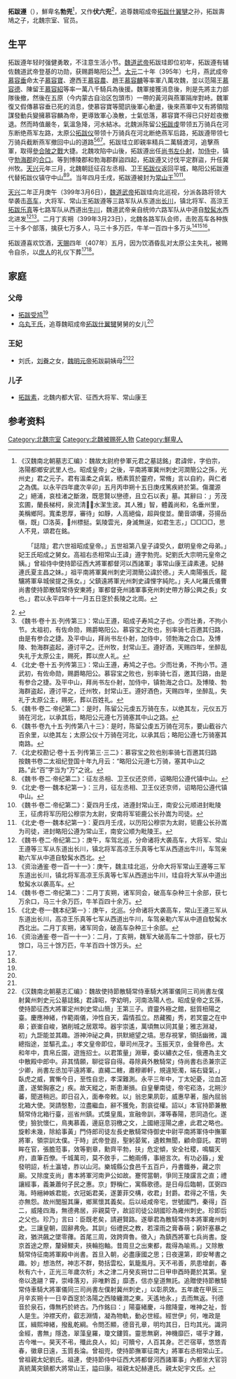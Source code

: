 {{東亞男性歷史人物
|名稱 =拓跋遵
|身份 =常山王
|國家 =北魏
|時代 =[[南北朝|南北朝]]
|最高職務 =
|前任 = 無
|繼任 = [[拓跋素|拓跋素]]
|圖片名稱 =
|圖片大小 =
|圖片說明 =
|姓 =
|名 =
|字 =
|官職 =
|封爵 =
|位階 =
|封地 =
|族裔 =鮮卑拓跋部
|旗籍 =
|氏族 =
|籍貫 =
|本籍 =
|世系 = 昭成帝系
|小字 =
|別名 =
|號 =
|其他名號 =
|出生日期 = 
|出生地點 =
|婚年 =
|逝世年 =[[天賜_(北魏)|天賜]]四年（407年）
|逝世地 =
|諡號 =
|墓葬 =
|父親 =[[拓跋壽鳩|拓跋壽鳩]]
|嫡母 =
|母親 =
|元配 =
|正室 =
|繼室 =
|兄弟 =
|姊妹 =
|子 =
|女 =
|其他親屬 =
|出身 = <!---此处指科举出身--->
|功名 = 
|經歷 = 
|著作 =
|注釋 =
}}
{{Otheruses|subject=北魏常山王拓跋遵|other=同名的北魏淮南王元遵|元遵}}

'''拓跋遵'''（{{bd||？|407年|catIdx=T}}），鮮卑名'''勃兜'''<ref name=autogenerated1>《汉魏南北朝墓志汇编》：魏故太尉府參軍元君之墓誌銘」君諱侔，字伯宗，洛陽都鄉安武里人也。昭成皇帝」之後，平南將軍冀州刺史河澗簡公之孫，光州史」君之元子。君有溫柔之貞氣，栖素質於靈府，常脩」言以自約，與仁者之為偶。以永平四年歲次辛卯」五月丙申朔十五日庚戌篤疾終於第。傷瀾源之」絕浦，哀桂渚之斷漵，既思賢以戀德，且立石以表」墓。其辭曰：」芳茂玄圃，蘭長梯柯，泉流清，水潔生波。其人雅」智，體義尚和，名垂州里，美稱鄉阿。寬柔恩厚，審待」如靜，人高絕倫，超與俊並。蘭音頌壤，芬揚岳嶺，既」□洛英，𣲫州標挺。氣陵雲光，身滅無逞，如君生志，」□□□□，思人不見，頌君在銘。

　　「誌陰」君六世祖昭成皇帝。」五世祖第八皇子諱受久，獻明皇帝之母弟。」妃王氏昭成之舅女。高祖右丞相常山王諱」遵字勃兜。妃劉氏大宗明元皇帝之姨。」曾祖侍中使持節征西大將軍都督河以西諸軍」事常山康王諱素連。妃赫連氏夏主昌之妹。」祖平南將軍冀州刺史河澗簡公諱於德。」夫人南陽張氏，龍驤將軍阜城侯提之孫女。」父鎮遠將軍光州刺史諱悝字純陀。」夫人叱羅氏儀曹尚書使持節散騎常侍安東將」軍都督兗州諸軍事兗州刺史帶方靜公興之長」女也。」君以永平四年十一月五日窆於長陵之北崗。</ref>，又作'''伏六兜'''<ref>{{Citation| last=王| first=素| author-link=王素| year=2014年| title=《大唐西市博物馆新藏北朝墓志疏证》| periodical=《故宫学刊》| volume=| issue=2014年01期| pages=54-73| url=http://www.cnki.com.cn/Article/CJFDTOTAL-GGXK201401003.htm| doi=| oclc=| accessdate=2017-10-07| archive-date=2020-09-05| archive-url=https://web.archive.org/web/20200905052228/http://www.cnki.com.cn/Article/CJFDTOTAL-GGXK201401003.htm| dead-url=no}}</ref>，追尊魏昭成帝[[拓跋什翼犍|拓跋什翼犍]]之孙，拓跋壽鳩之子，北魏宗室、官员。

== 生平 ==
拓跋遵年轻时强健勇敢，不注意生活小节。[[魏道武帝|魏道武帝]]拓跋珪即位初年，拓跋遵有辅佐魏道武帝登基的功勋，获赐爵略阳公<ref name=autogenerated2>《魏书·卷十五·列传第三》：常山王遵，昭成子寿鸠之子也。少而壮勇，不拘小节。太祖初，有佐命勋，赐爵略阳公。慕容宝之败也，别率骑七百邀其归路，由是有参合之捷。及平中山，拜尚书左仆射，加侍中，领勃海之合口。及博陵、勃海群盗起，遵讨平之。迁州牧，封常山王。遵好酒，天赐四年，坐醉乱失礼于太原公主，赐死，葬以庶人礼。</ref><ref name=autogenerated3>《北史·卷十五·列传第三》：常山王遵，寿鸠之子也。少而壮勇，不拘小节。道武初，有佐命勋，赐爵略阳公。慕容宝之败也，别率骑七百，邀其归路，由是有参合之捷。及平中山，拜尚书左仆射，加侍中，镇勃海之合口。及博陵、勃海群盗起，遵讨平之，迁州牧，封常山王。遵好酒色，天赐四年，坐醉乱，失礼于太原公主，赐死，葬以百姓礼。</ref>。[[太元_(东晋)|太元]]二十年（395年）七月，燕武成帝[[慕容垂|慕容垂]]命太子[[慕容寶|慕容寶]]、遼西王[[慕容農|慕容農]]、趙王[[慕容麟|慕容麟]]等率軍八萬攻魏，並以范陽王[[慕容德|慕容德]]、陳留王[[慕容紹|慕容紹]]等率一萬八千騎兵為後援。魏軍接獲消息後，則是先將主力部隊後撤，然後在五原（今内蒙古自治区包頭市）一帶的黃河與燕軍隔岸對峙。魏軍復又假傳慕容垂已死的消息，使慕容寶等聞訊後軍心動盪，後來燕軍中又有將領陰謀發動兵變擁慕容麟為帝，更導致軍心渙散，士氣低落，慕容寶不得已只好趁夜撤退。然而時值嚴冬，氣溫急降，河水結冰。北魏派陈留公[[拓跋虔|拓跋虔]]带领五万骑兵在河东断绝燕军左路，太原公[[拓跋仪|拓跋仪]]带领十万骑兵在河北断绝燕军后路，拓跋遵带领七万骑兵截断燕军撤回中山的道路<ref>《魏书·卷二·帝纪第二》：是时，陈留公元虔五万骑在东，以绝其左，元仪五万骑在河北，以承其后，略阳公元遵七万骑塞其中山之路。</ref><ref>《魏书·卷九十五·列传第八十三》：是时，陈留公虔五万骑在河东，要山截谷六百余里，以绝其左；太原公仪十万骑在河北，以承其后；略阳公遵七万骑塞其南路。</ref><ref>《北史校勘记·卷十五·列传第三·三二》：慕容宝之败也别率骑七百邀其归路　按魏书卷二太祖纪登国十年九月云：“略阳公元遵七万骑，塞其中山之路。”此“百”字当为“万”之讹。</ref>。拓跋珪立即親率精兵二萬騎渡河，追擊燕軍，取得[[參合陂之戰|參合陂之戰]]大捷。北魏攻陷中山後，拓跋遵出任[[尚书左仆射|尚书左仆射]]，加[[侍中|侍中]]，镇守[[勃海郡|勃海郡]]的[[合口|合口]]。等到博陵郡和勃海郡群盜四起，拓跋遵又讨伐平定群盜，升任冀州牧。[[天兴_(北魏)|天兴]]元年三月，北魏朝廷征召左丞相、卫王[[拓跋仪|拓跋仪]]返回平城，略阳公拓跋遵代替拓跋仪镇守中山<ref>《魏书·卷二·帝纪第二》：征左丞相、卫王仪还京师，诏略阳公遵代镇中山。</ref><ref>《北史·卷一·魏本纪第一》：三月，征左丞相、卫王仪还京师，诏略阳公遵代镇中山。</ref>。当年四月壬戌，拓跋遵被封为[[常山王|常山王]]<ref>《魏书·卷二·帝纪第二》：夏四月壬戌，进遵封常山王，南安公元顺进封毗陵王，征虏将军历阳公穆崇为太尉，安南将军钜鹿公长孙嵩为司徒。</ref><ref>《北史·卷一·魏本纪第一》：夏四月壬戌，以历阳公穆崇为太尉，钜鹿公长孙嵩为司徒，进封略阳公遵为常山王，南安公顺为毗陵王。</ref>。

[[天兴_(北魏)|天兴]]二年正月庚午（399年3月6日），[[魏道武帝|魏道武帝]]拓跋珪向北巡视，分派各路将领大举袭击[[高车|高车]]，大将军、常山王拓跋遵等三路军队从东道出[[长川|长川]]，镇北将军、高涼王[[拓跋乐真|拓跋乐真]]等七路军队从西道出[[牛川|牛川]]，魏道武帝亲自统帅六路军队从中道自[[駮髯水|駮髯水]]西北进发<ref>《魏书·卷二·帝纪第二》：庚午，车驾北巡，分命诸将大袭高车，大将军、常山王遵等三军从东道出长川，镇北将军高凉王乐真等七军从西道出牛川，车驾亲勒六军从中道自駮髯水西北。</ref><ref>《资治通鉴·卷一百一十一》：庚午，魏主珪北巡，分命大将军常山王遵等三军东道出长川，镇北将军高凉王乐真等七军从西道出牛川，珪自将大军从中道出駮髯水以袭高车。</ref>。二月丁亥朔（399年3月23日），北魏各路军队会师，击败高车各种族三十多个部落，擒获七万多人，马三十多万匹，牛羊一百四十多万头<ref>《魏书·卷二·帝纪第二》：二月丁亥朔，诸军同会，破高车杂种三十余部，获七万余口，马三十余万匹，牛羊百四十余万。</ref><ref>《北史·卷一·魏本纪第一》：庚午，北巡。分命诸将大袭高车，常山王遵三军从东道出长川，高凉王乐真等七军从西道出牛川，车驾亲勒六军从中道自駮髯水西北出。二月丁亥朔，诸军同会，破高车杂种三十余部。</ref><ref>《资治通鉴·卷一百一十一》：二月，丁亥朔，魏军大破高车二十馀部，获七万馀口，马三十馀万匹，牛羊百四十馀万头。</ref>。

拓跋遵喜欢饮酒，[[天赐_(北魏)|天賜]]四年（407年）五月，因为饮酒昏乱对太原公主失礼，被赐令自杀，以[[庶人|庶人]]的礼仪下葬<ref name=autogenerated2 /><ref name=autogenerated3 />。

== 家庭 ==
===父母===
*[[拓跋受鸠|拓跋受鸠]]<ref name=autogenerated1 />
*[[乌丸王氏|乌丸王氏]]，追尊魏昭成帝[[拓跋什翼犍|拓跋什翼犍]]舅舅的女儿<ref name=autogenerated1 />

===王妃===
*刘氏，[[刘眷|刘眷]]之女，[[魏明元帝|魏明元帝]]拓跋嗣姨母<ref name=autogenerated1 /><ref>《汉魏南北朝墓志汇编》：魏故使持節散騎常侍車騎大將軍儀同三司尚書左僕射冀州刺史元公墓誌銘」君諱昭，字幼明，河南洛陽人也。昭成皇帝之玄孫，使持節征西大將軍定州刺史常山簡」王第三子。資靈外極之館，挺質杻陽之臺。慶應神緒，作範兩儀，沖性自天，霜情孤立。昂藏獨」秀，若冥靈之在中皋；嶔崟自峻，猶削城之居眾埠。器宇崇遙，萬頃無以同其量；雅志淵凝，初」九詎能並其趣。游神沖祕之典，拱默絕望之墳。思存視掌，領括幽微，識總指途，並驅孔孟。」孝文皇帝即位，舉司州茂才。玉振天京，金聲帝邑。太和年中，賁帛丘園，遊旌招士。以君策量」淵華，委以繡衣之任，俄遷為主文中散殿中郎中。非其情願，聊從容自得。尋除員外散騎常」侍尚書右丞兼宗正少卿，尚書左丞加平遠將軍。直繩二轄，肅穆卿軒，規違矩濁，端右聳氣，」臥虎之威，實慚今日，至性自忠，孝深難測。永平三年中，丁太妃憂，泣血苫蘆，遂縈胸塞之」疾。故天縱之，斯患漸損。自皇轝南徒，帝宅崧洛，北朔沙蕃，聞道稍迥。即日召入，面奉帝敕。以」翁忠果夙彰，威惠早著，服內屈翁北箱大使。哭請慇懃，泣盡繼血，辭不獲免，割哀從權。詔以」本官持節兼散騎常侍北箱行臺，巡省州鎮。式獎皇風，宣融帝訓，澤等春陽，恩同造化。遂使」獫狁懷仁，鳥夷慕義，邊庭息羽檄之文，上國絕涇陽之慮，此君之略也。旋軫未幾，除給事黃」門侍郎司徒左長史散騎常侍御史中尉平南將軍侍中撫軍將軍，領崇訓太僕。于時」武帝登遐，聖躬晏駕，遺敕無聞，顧命靡託。君明眸在官，張膽蒞事，效等劉章，勳齊平勃，扶」危定傾，安全社稷，鳴騶天府，直筆百僚。千城萬司，莫不斂手，二鮑兩傅，事絕言次。有功必籙，」爰發明詔，析土瀛墟，胙以山河。樂城縣公食邑千五百戶，丹書鐵券，藏之宗廟。又除度支尚」書本將軍河南尹公如故。蹇愕當朝，爭同王陵讜言之直；禮讓經事，義兼蕭何子民之惠。京」野稱仁，寓縣歌德。是日母后臨朝，匡弼四海。時縉紳嫉君能，衣冠姤君美，遂萋菲交構，收君」封爵。君得之不憘，失亦無怨。故州閭服其廉，鄉黨懷其義矣。后以岐咸帝宅，世號國門，秦得」百二，威隆四海，無德弗居，非親莫守，故詔司徒公胡國珍為雍州刺史。珍即后之父也。珍乃」言曰：臣既老矣，請避賢路。遂舉君為散騎常侍本將軍雍州刺史。三讓皇朝，固辭弗免。其訓」俗禮民之教，若濛雨之膏春萌；窮奸塞暴之政，猶洪飆之墜零蘀。首尾三周，效跨齊魯。徵入」為鎮西將軍七兵尚書。旋京首途之際，釐婦鰥夫，挾輪抱軸。昔周旦之出東都，裁得為喻焉。」又除散騎常侍征南將軍殿中尚書。首旦入朝，必盡康國之思；日夜還第，即安琴書之趣。妙」想浩然，神志不群，勢括雲松，氣籠風月。天不弔善，夙患增劇，春秋有六十，正光三年歲次析」木之津二月癸亥朔廿二日甲申酉時薨於其第。皇帝以逸翮？霄，崇峰落刃，非唯黔首」靡憑，信亦皇道無託。追贈使持節散騎常侍車騎大將軍儀同三司尚書左僕射冀州刺史，」以彰夙效。五年歲在甲辰三月辛亥朔十一日辛酉窆於洛陽之西陵纏澗之東。天遙地永，」去而無返。刊德音於泉石，傳無朽於終古。乃作銘曰：」陽臺緒慶，斗館降靈，唯神之祉，哲人是生。沖襟天府，叡志淵情，凝為物軌，動必世經。經世伊」何，唯政是匡，緝熙坤緒，撥亂乾綱。令問丕顯，德音孔章，明均其日，日均其光。識洞金經，書無」隱逸，翠藻皇羅，瓊文鏤質。靈思無窮，神機靡匹，嗟乎才難，古今唯一。昊天不弔，殲此良人，如」可贖兮，人百其身。芒芒宿草，悠悠青春，徽章日遠，玉質長淪。曾祖兜，使持節撫軍征南大」將軍右丞相常山王。曾祖親太妃劉氏。祖連，使持節侍中征西大將都督河西諸軍事」內都坐大官羽真統萬突鎮都大將常山王，謚曰康。祖親太妃赫連氏。親太妃宇文氏。</ref>

===儿子===
*[[拓跋素|拓跋素]]，北魏内都大官、征西大将军、常山康王

==参考资料 ==
{{reflist}}

[[Category:北魏宗室|Category:北魏宗室]]
[[Category:北魏被赐死人物|Category:北魏被赐死人物]]
[[Category:鮮卑人|Category:鮮卑人]]